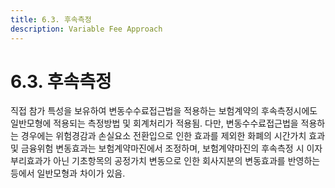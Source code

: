 ```yaml
---
title: 6.3. 후속측정
description: Variable Fee Approach
---
```


# 6.3. 후속측정

직접 참가 특성을 보유하여 변동수수료접근법을 적용하는 보험계약의 후속측정시에도 일반모형에 적용되는 측정방법 및 회계처리가 적용됨. 다만, 변동수수료접근법을 적용하는 경우에는 위험경감과 손실요소 전환입으로 인한 효과를 제외한 화폐의 시간가치 효과 및 금융위험 변동효과는 보험계약마진에서 조정하며, 보험계약마진의 후속측정 시 이자부리효과가 아닌 기초항목의 공정가치 변동으로 인한 회사지분의 변동효과를 반영하는 등에서 일반모형과 차이가 있음.
